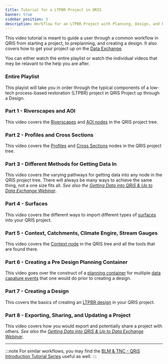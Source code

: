 ```yaml
---
title: Tutorial for a LTPBR Project in QRIS
banner: true
sidebar_position: 3
description: Workflow for an LTPBR Project with Planning, Design, and Project Sharing
---
```


This video tutorial is meant to guide a user through a common workflow in QRIS from starting a project, to preplanning, and creating a design. It also covers how to get your project up on the [Data Exchange](https://data.riverscapes.net). 

You can either watch the entire playlist or watch the individual videos that mey be relavant to the help you are after.



### Entire Playlist 

This playist will take you in order through the typical components of a low-tech process-based restoration (LTPBR) project in QRIS Project up through a Design. 

<YouTubeEmbed videoId="videoseries?si=ShLyh1OooBaksIn1&amp;list=PLPBzerSDWJegfjDduObVa_eB6XdT-BLnb" />

### Part 1 - Riverscapes and AOI

This video covers the [Riverscapes](/software-help/inputs/valley-bottoms) and [AOI nodes](/software-help/inputs/aoi) in the QRIS project tree.

<YouTubeEmbed videoId="wEKdaeMFyY0" />

### Part 2 - Profiles and Cross Sections

This video covers the [Profiles](/software-help/inputs/profiles) and [Cross Sections](/software-help/inputs/cross-sections) nodes in the QRIS project tree.

<YouTubeEmbed videoId="7wClv0s0e_8" />

### Part 3 - Different Methods for Getting Data In

This video covers the varying pathways for getting data into any node in the QRIS project tree. There will always be many ways to achieve the same thing, not a one size fits all. *See also the [Getting Data into QRiS & Up to Data Exchange Webinar](/tutorials/Webinars/data_exchange)*.

<YouTubeEmbed videoId="XqWYD1pF5cE" />

### Part 4 - Surfaces

This video covers the different ways to import different types of [surfaces](/software-help/inputs/surfaces) into your QRIS project. 

<YouTubeEmbed videoId="GDUhE4ooTbA" />

### Part 5 - Context, Catchments, Climate Engire, Stream Gauges

This video covers the [Context node](/software-help/context) in the QRIS tree and all the tools that are found there.

<YouTubeEmbed videoId="P-pnFZ7V41U" />

### Part 6 - Creating a Pre Design Planning Container

This video goes over the construct of a [planning container](/software-help/dce/planning-containers) for multiple [data capature events](/software-help/dce/) that one would do prior to creating a design.

<YouTubeEmbed videoId="QbMnmlQPxak" />

### Part 7 - Creating a Design 

This covers the basics of creating an [LTPBR design](/software-help/dce/low-tech/designs) in your QRIS project.

<YouTubeEmbed videoId="82TpwLrHPW8" />

### Part 8 - Exporting, Sharing, and Updating a Project

This video covers how you would export and potentially share a project with others. *See also the [Getting Data into QRiS & Up to Data Exchange Webinar](/tutorials/Webinars/data_exchange)*.

<YouTubeEmbed videoId="hwrVUMwFFuc" />

-------

:::note
For similar workflows, you may find the [BLM & TNC - QRiS Introduction Tutorial Series](/bml-tnc-workshops) useful as well. 
:::